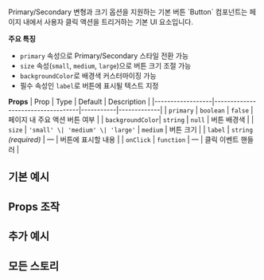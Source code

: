 
<Meta of={ButtonStories} />

<Title>버튼 컴포넌트</Title>
<Subtitle>Primary/Secondary 변형과 크기 옵션을 지원하는 기본 버튼</Subtitle>

<Description>
`Button` 컴포넌트는 페이지 내에서 사용자 클릭 액션을 트리거하는 기본 UI 요소입니다.

**주요 특징**
- `primary` 속성으로 Primary/Secondary 스타일 전환 가능
- `size` 속성(`small`, `medium`, `large`)으로 버튼 크기 조절 가능
- `backgroundColor`로 배경색 커스터마이징 가능
- 필수 속성인 `label`로 버튼에 표시될 텍스트 지정

**Props**
| Prop             | Type                              | Default   | Description |
|------------------|-----------------------------------|-----------|-------------|
| `primary`        | `boolean`                         | `false`   | 페이지 내 주요 액션 버튼 여부 |
| `backgroundColor`| `string`                          | `null`    | 버튼 배경색 |
| `size`           | `'small' \| 'medium' \| 'large'`  | `medium`  | 버튼 크기 |
| `label`          | `string` _(required)_             | —         | 버튼에 표시할 내용 |
| `onClick`        | `function`                        | —         | 클릭 이벤트 핸들러 |

</Description>

## 기본 예시
<Primary of={ButtonStories.Primary} />

## Props 조작
<Controls of={ButtonStories} />

## 추가 예시
<Canvas>
  <ButtonStories.Primary />
</Canvas>
<Canvas>
  <ButtonStories.Disabled />
</Canvas>

## 모든 스토리
<Stories of={ButtonStories} />
